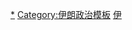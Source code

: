 {{Navbox
|name = 伊朗外交
|title = {{flagicon|Iran}} {{link-en|伊朗外交|Foreign relations of Iran}}
|titlestyle = background:lightsteelblue;
|image = [[Image:Coat of arms of Iran.svg|100px|伊朗國徽]]
|groupstyle = background: lightsteelblue;
|listclass = hlist

|group1 = 非洲
|list1  =
* {{link-en|阿爾及利亞－伊朗關係|Algeria–Iran relations|阿爾及利亞}}
* {{link-en|埃及－伊朗關係|Egypt–Iran relations|埃及}}
* {{link-en|岡比亞－伊朗關係|The Gambia–Iran relations|岡比亞}}
* {{link-en|加納－伊朗關係|Ghana–Iran relations|加納}}
* {{link-en|伊朗－肯雅關係|Iran–Kenya relations|肯雅}}
* {{link-fa|伊朗－利比亞關係|روابط ایران و لیبی|利比亞}}
* {{link-en|伊朗－摩洛哥關係|Iran–Morocco relations|摩洛哥}}
* {{link-en|伊朗－塞內加爾關係|Iran–Senegal relations|塞內加爾}}
* {{link-en|伊朗－南非關係|Iran–South Africa relations|南非}}
* {{link-en|伊朗－蘇丹關係|Iran–Sudan relations|蘇丹}}

|group2 = 美洲
|list2  =
* {{link-en|玻利維亞－伊朗關係|Bolivia–Iran relations|玻利維亞}}
* [[巴西－伊朗關係|巴西]]
* {{link-en|加拿大－伊朗關係|Canada–Iran relations|加拿大}}
* {{link-en|古巴－伊朗關係|Cuba–Iran relations|古巴}}
* {{link-en|厄瓜多爾－伊朗關係|Ecuador–Iran relations|厄瓜多爾}}
* {{link-en|伊朗－墨西哥關係|Iran–Mexico relations|墨西哥}}
* [[伊朗－美國關係|美國]]
* {{link-en|伊朗－烏拉圭關係|Iran–Uruguay relations|烏拉圭}}
* {{link-en|伊朗－委內瑞拉關係|Iran–Venezuela relations|委內瑞拉}}

|group3 = 亞洲
|list3  = {{Navbox|subgroup
  |group1 = 中東
  |list1 =
* ''{{link-en|阿盟－伊朗關係|Arab League–Iran relations|阿拉伯世界}}''
* [[伊朗－伊拉克關係|伊拉克]]
* [[伊朗－以色列关系|以色列]]
* {{link-en|伊朗－科威特關係|Iran–Kuwait relations|科威特}}
* {{link-en|伊朗－黎巴嫩關係|Iran–Lebanon relations|黎巴嫩}}
* {{link-en|伊朗－阿曼關係|Iran–Oman relations|阿曼}}
* {{link-en|伊朗－巴勒斯坦關係|Iran–Palestine relations|巴勒斯坦}}
* {{link-en|伊朗－卡塔爾關係|Iran–Qatar relations|卡塔爾}}
* [[伊朗－沙烏地阿拉伯關係|沙特阿拉伯]]
* [[伊朗－敘利亞關係|敘利亞]]
* {{link-en|伊朗－阿聯酋關係|Iran–United Arab Emirates relations|阿聯酋}}
* {{link-en|伊朗－也門關係|Iran–Yemen relations|也門}}
  |group2 = 其他地方
  |list2 =
* {{link-en|阿富汗－伊朗關係|Afghanistan–Iran relations|阿富汗}}
* {{link-en|亞美尼亞－伊朗關係|Armenia–Iran relations|亞美尼亞}}
* {{link-en|阿塞拜疆－伊朗關係|Azerbaijan–Iran relations|阿塞拜疆}}
* {{link-ru|伊朗－巴林關係|Ирано-бахрейнские отношения|巴林}}
* {{link-en|孟加拉國－伊朗關係|Bangladesh–Iran relations|孟加拉}}
* [[中國－伊朗關係|中華人民共和國]]
* {{link-en|格魯吉亞－伊朗關係|Georgia–Iran relations|格魯吉亞}}
** {{link-en|格魯吉亞－波斯關係|Georgia–Persia relations|巴列維以前}}
* {{link-en|印度－伊朗關係|India–Iran relations|印度}}
* {{link-en|印度尼西亞－伊朗關係|Indonesia–Iran relations|印度尼西亞}}
* [[伊朗－日本關係|日本]]
* [[伊朗－哈薩克斯坦關係|哈薩克斯坦]]
* {{link-en|伊朗－吉爾吉斯斯坦關係|Iran–Kyrgyzstan relations|吉爾吉斯斯坦}}
* {{link-en|伊朗－馬來西亞關係|Iran–Malaysia relations|馬來西亞}}
* [[伊朗－朝鲜關係|朝鲜]]
* {{link-en|伊朗－巴基斯坦關係|Iran–Pakistan relations|巴基斯坦}}
* {{link-en|伊朗－菲律賓關係|Iran–Philippines relations|菲律賓}}
* {{link-en|伊朗－韓國關係|Iran–South Korea relations|韓國}}
* [[伊朗－斯里蘭卡關係|斯里蘭卡]]
* [[中華民國與伊朗關係|中華民國]]
* {{link-en|伊朗－塔吉克斯坦關係|Iran–Tajikistan relations|塔吉克斯坦}}
* {{link-en|伊朗－泰國關係|Iran–Thailand relations|泰國}}
* {{link-en|伊朗－土耳其關係|Iran–Turkey relations|土耳其}}
* {{link-en|伊朗－土庫曼斯坦關係|Iran–Turkmenistan relations|土庫曼斯坦}}
* {{link-en|伊朗－烏茲別克斯坦關係|Iran–Uzbekistan relations|烏茲別克斯坦}}
* {{link-en|伊朗－越南關係|Iran–Vietnam relations|越南}}
}}

|group4 = 歐洲
|list4  =
* {{link-en|白俄羅斯－伊朗關係|Belarus–Iran relations|白俄羅斯}}
* {{link-en|波斯尼亞和黑塞哥維那－伊朗關係|Bosnia and Herzegovina–Iran relations|波斯尼亞和黑塞哥維那}}
* {{link-en|克羅地亞－伊朗關係|Croatia–Iran relations|克羅地亞}}
* {{link-en|捷克－伊朗關係|Czech Republic–Iran relations|捷克}}
* {{link-en|丹麥－伊朗關係|Denmark–Iran relations|丹麥}}
* [[法國－伊朗關係|法國]]
* {{link-en|德國－伊朗關係|Germany–Iran relations|德國}}
* {{link-en|希臘－伊朗關係|Greece–Iran relations|希臘}}
* {{link-en|聖座－伊朗關係|Holy See–Iran relations|聖座}}
* {{link-en|伊朗－意大利關係|Iran–Italy relations|意大利}}
* {{link-en|伊朗－荷蘭關係|Iran–Netherlands relations|荷蘭}}
* {{link-en|伊朗－波蘭關係|Iran–Poland relations|波蘭}}
* [[伊朗－俄羅斯關係|俄羅斯]]
* [[伊朗－塞爾維亞關係|塞爾維亞]]
* {{link-en|伊朗－瑞典關係|Iran–Sweden relations|瑞典}}
* {{link-en|伊朗－瑞士關係|Iran–Switzerland relations|瑞士}}
* [[伊朗－英國關係|英國]]

|group5 = 大洋洲
|list5 =
* {{link-en|澳洲－伊朗關係|Australia–Iran relations|澳洲}}

|group6 = [[多邊主義|多邊關係]]
|list6  = 
* {{link-en|伊朗－歐盟關係|Iran–European Union relations|歐盟}}
* {{link-en|伊朗外交#北約|Foreign relations of Iran#NATO|北約}}

|group7 = 爭議
|list7  = 
* [[伊朗核問題]]
* {{link-en|伊朗核問題的看法|Views on the nuclear program of Iran}}
* {{link-en|伊朗－以色列代理衝突|Iran–Israel proxy conflict}}
* {{link-en|伊朗－沙特阿拉伯代理衝突|Iran–Saudi Arabia proxy conflict}}

|group8 = 相關題目
|list8  = 
* [[伊朗外交部]]
* {{link-en|伊朗外交部長列表|List of Ministers of Foreign Affairs of Iran|部長}}
* {{link-en|伊朗駐外機構列表|List of diplomatic missions of Iran|伊朗駐外}} / [[驻伊朗外交机构列表|駐伊朗]]
* {{link-en|伊朗商貿部#貿易促進組織|Ministry of Commerce (Iran)#Trade Promotion Organization|伊朗貿易促進組織}}
* {{link-en|伊朗外國直接投資|Foreign direct investment in Iran}}
* {{link-en|伊朗僑民|Iranian diaspora}}
}}<noinclude>

[[Category:伊朗外交|*]]
[[Category:伊朗政治模板]]
[[Category:各国外交导航模板|伊]]
</noinclude>